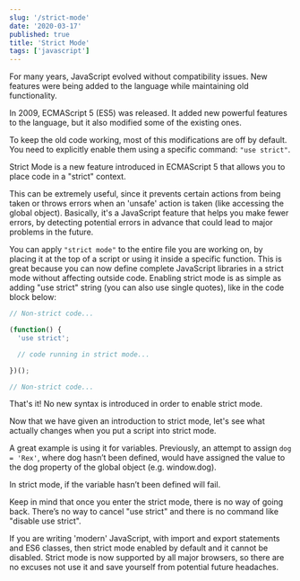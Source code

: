 ```yaml
---
slug: '/strict-mode'
date: '2020-03-17'
published: true
title: 'Strict Mode'
tags: ['javascript']
---
```


For many years, JavaScript evolved without compatibility issues.
New features were being added to the language while maintaining old functionality.

In 2009, ECMAScript 5 (ES5) was released. It added new powerful features to the language, but it also modified some of the existing ones.

To keep the old code working, most of this modifications are off by default.
You need to explicitly enable them using a specific command: `"use strict"`.

Strict Mode is a new feature introduced in ECMAScript 5 that allows you to place code in a "strict" context.

This can be extremely useful, since it prevents certain actions from being taken or throws errors when an 'unsafe' action is taken (like accessing the global object).
Basically, it's a JavaScript feature that helps you make fewer errors, by detecting potential errors in advance that could lead to major problems in the future.

You can apply `"strict mode"` to the entire file you are working on, by placing it at the top of a script or using it inside a specific function.
This is great because you can now define complete JavaScript libraries in a strict mode without affecting outside code.
Enabling strict mode is as simple as adding "use strict" string (you can also use single quotes), like in the code block below:

```js
// Non-strict code...

(function() {
  'use strict';

  // code running in strict mode...

})();

// Non-strict code...
```

That's it! No new syntax is introduced in order to enable strict mode.

Now that we have given an introduction to strict mode, let's see what actually changes when you put a script into strict mode.

A great example is using it for variables. Previously, an attempt to assign `dog = 'Rex'`, where dog hasn’t been defined, would have assigned the value to the dog property of the global object (e.g. window.dog).

In strict mode, if the variable hasn’t been defined will fail.

Keep in mind that once you enter the strict mode, there is no way of going back.
There’s no way to cancel "use strict" and there is no command like "disable use strict".

If you are writing 'modern' JavaScript, with import and export statements and ES6 classes, then strict mode enabled by default and it cannot be disabled.
Strict mode is now supported by all major browsers, so there are no excuses not use it and save yourself from potential future headaches.
